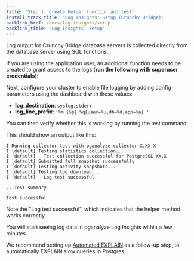 ```yaml
---
title: 'Step 1: Create helper function and test'
install_track_title: 'Log Insights: Setup (Crunchy Bridge)'
backlink_href: /docs/log-insights/setup
backlink_title: 'Log Insights: Setup'
---
```






Log output for Crunchy Bridge database servers is collected directly from the database server using SQL functions.

If you are using the application user, an additional function needs to be created to grant access to the logs (**run the following with superuser credentials**):

<MonitoringUserLogRead username="application" />

Next, configure your cluster to enable file logging by adding config parameters using the dashboard with these values:

* **log_destination**: `syslog,stderr`
* **log_line_prefix**: `'%m [%p] %q[user=%u,db=%d,app=%a] '`

You can then verify whether this is working by running the test command:

<CollectorStartCommand apiKey={props.apiKey} cmd="test" />

This should show an output like this:

```
I Running collector test with pganalyze-collector X.XX.X
I [default] Testing statistics collection...
I [default]   Test collection successful for PostgreSQL XX.X
I [default] Submitted full snapshot successfully
I [default] Testing activity snapshots...
I [default] Testing log download...
I [default]   Log test successful

...Test summary

Test successful
```

Note the "Log test successful", which indicates that the helper method works correctly.

<PublicOnly>
  <p>You will start seeing log data in pganalyze Log Insights within a few minutes.</p>
  <p>
    We recommend setting up <a href="/docs/explain/setup/crunchy_bridge/01_auto_explain_check">Automated EXPLAIN</a> as
    a follow-up step, to automatically EXPLAIN slow queries in Postgres.
  </p>
</PublicOnly>
